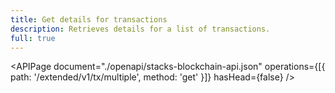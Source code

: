 ```yaml
---
title: Get details for transactions
description: Retrieves details for a list of transactions.
full: true
---
```


<APIPage
  document="./openapi/stacks-blockchain-api.json"
  operations={[{ path: '/extended/v1/tx/multiple', method: 'get' }]}
  hasHead={false}
/>